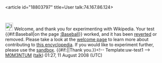 <article id="18803797" title=User talk:74.167.86.124>
	<talkpage id="18803797" title="User talk:74.167.86.124">

[[Image:Information.svg|25px]] Welcome, and thank you for experimenting with Wikipedia. Your test {{#if:Baseball|on the page [[:Baseball]]}} worked, and it has been [[Help:Reverting|reverted]] or removed. Please take a look at the [[Wikipedia:Introduction|welcome page]] to learn more about contributing to [[Wikipedia|this encyclopedia]]. If you would like to experiment further, please use the [[Wikipedia:Sandbox|sandbox]]. {{#if:|{{{2}}}|Thank you.}}&lt;!-- Template:uw-test1 --&gt; [[User:M0M3NTUM|M0M3NTUM]] ([[User talk:M0M3NTUM|talk]]) 01:27, 11 August 2008 (UTC)
	</talkpage>
</article>
